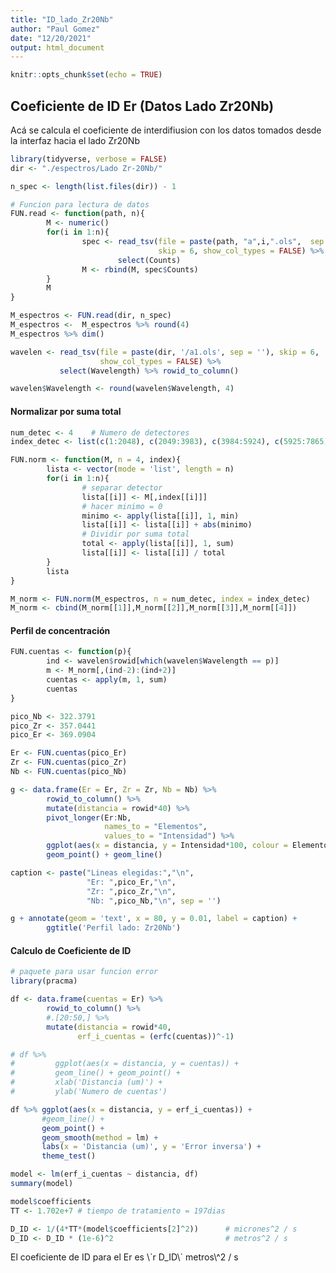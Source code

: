 ```yaml
---
title: "ID_lado_Zr20Nb"
author: "Paul Gomez"
date: "12/20/2021"
output: html_document
---
```


```r
knitr::opts_chunk$set(echo = TRUE)
```

## Coeficiente de ID Er (Datos Lado Zr20Nb)

Acá se calcula el coeficiente de interdifiusion con los datos tomados desde la interfaz hacia el lado Zr20Nb

```r
library(tidyverse, verbose = FALSE)
dir <- "./espectros/Lado Zr-20Nb/"

n_spec <- length(list.files(dir)) - 1

# Funcion para lectura de datos
FUN.read <- function(path, n){
        M <- numeric()
        for(i in 1:n){
                spec <- read_tsv(file = paste(path, "a",i,".ols",  sep = ''), 
                                 skip = 6, show_col_types = FALSE) %>% 
                        select(Counts)
                M <- rbind(M, spec$Counts) 
        }
        M
}

M_espectros <- FUN.read(dir, n_spec)
M_espectros <-  M_espectros %>% round(4) 
M_espectros %>% dim()

wavelen <- read_tsv(file = paste(dir, '/a1.ols', sep = ''), skip = 6,
                    show_col_types = FALSE) %>% 
           select(Wavelength) %>% rowid_to_column()

wavelen$Wavelength <- round(wavelen$Wavelength, 4)
```

#### Normalizar por suma total

```r
num_detec <- 4    # Numero de detectores
index_detec <- list(c(1:2048), c(2049:3983), c(3984:5924), c(5925:7865)) 

FUN.norm <- function(M, n = 4, index){
        lista <- vector(mode = 'list', length = n)
        for(i in 1:n){
                # separar detector
                lista[[i]] <- M[,index[[i]]]
                # hacer minimo = 0
                minimo <- apply(lista[[i]], 1, min)
                lista[[i]] <- lista[[i]] + abs(minimo)
                # Dividir por suma total
                total <- apply(lista[[i]], 1, sum)
                lista[[i]] <- lista[[i]] / total
        }
        lista       
}

M_norm <- FUN.norm(M_espectros, n = num_detec, index = index_detec)
M_norm <- cbind(M_norm[[1]],M_norm[[2]],M_norm[[3]],M_norm[[4]])
```

#### Perfil de concentración

```r
FUN.cuentas <- function(p){
        ind <- wavelen$rowid[which(wavelen$Wavelength == p)]
        m <- M_norm[,(ind-2):(ind+2)]
        cuentas <- apply(m, 1, sum)
        cuentas
}

pico_Nb <- 322.3791
pico_Zr <- 357.0441
pico_Er <- 369.0904

Er <- FUN.cuentas(pico_Er)
Zr <- FUN.cuentas(pico_Zr)
Nb <- FUN.cuentas(pico_Nb)
```

```r
g <- data.frame(Er = Er, Zr = Zr, Nb = Nb) %>% 
        rowid_to_column() %>% 
        mutate(distancia = rowid*40) %>% 
        pivot_longer(Er:Nb,
                     names_to = "Elementos",
                     values_to = "Intensidad") %>% 
        ggplot(aes(x = distancia, y = Intensidad*100, colour = Elementos)) +
        geom_point() + geom_line()

caption <- paste("Lineas elegidas:","\n",
                 "Er: ",pico_Er,"\n", 
                 "Zr: ",pico_Zr,"\n", 
                 "Nb: ",pico_Nb,"\n", sep = '')

g + annotate(geom = 'text', x = 80, y = 0.01, label = caption) + 
        ggtitle('Perfil lado: Zr20Nb')
```

#### Calculo de Coeficiente de ID

```r
# paquete para usar funcion error
library(pracma)

df <- data.frame(cuentas = Er) %>%
        rowid_to_column() %>%
        #.[20:50,] %>% 
        mutate(distancia = rowid*40,
               erf_i_cuentas = (erfc(cuentas))^-1)

# df %>%
#         ggplot(aes(x = distancia, y = cuentas)) +
#         geom_line() + geom_point() +
#         xlab('Distancia (um)') + 
#         ylab('Numero de cuentas')

df %>% ggplot(aes(x = distancia, y = erf_i_cuentas)) +
       #geom_line() + 
       geom_point() +
       geom_smooth(method = lm) + 
       labs(x = 'Distancia (um)', y = 'Error inversa') + 
       theme_test()
```

```r
model <- lm(erf_i_cuentas ~ distancia, df)
summary(model)

model$coefficients
TT <- 1.702e+7 # tiempo de tratamiento = 197dias

D_ID <- 1/(4*TT*(model$coefficients[2]^2))      # micrones^2 / s
D_ID <- D_ID * (1e-6)^2                         # metros^2 / s
```

El coeficiente de ID para el Er es \\\`r D_ID\\\` metros\\\^2 / s
